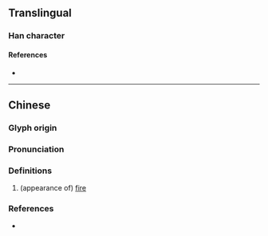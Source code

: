 {{character info}}
==Translingual==

===Han character===
{{Han char|rn=86|rad=火|as=06|sn=10|four=98814|canj=FOMG|ids=⿰火全}}

====References====
* {{Han ref|kx=0669.150|dkj=18986|hdz=32200.110|uh=70C7|ud=28871|bh=D279|bd=53881}}

----

==Chinese==
{{zh-forms}}

===Glyph origin===
{{Han etym}}

===Pronunciation===
{{zh-pron
|m=quǎn
|c=cyun3
|mc=
|oc=
|cat=n
}}

===Definitions===
{{zh-hanzi}}

# (appearance of) [[fire]]

===References===
* {{R:yue:Hanzi}}